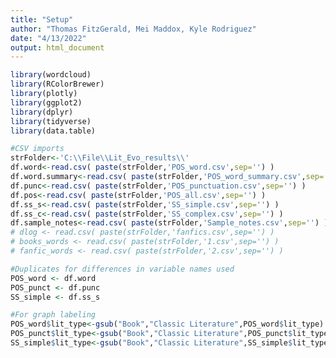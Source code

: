 ```yaml
---
title: "Setup"
author: "Thomas FitzGerald, Mei Maddox, Kyle Rodriguez"
date: "4/13/2022"
output: html_document
---
```


```r
library(wordcloud)
library(RColorBrewer)
library(plotly)
library(ggplot2)
library(dplyr)
library(tidyverse)
library(data.table)

#CSV imports
strFolder<-'C:\\File\\Lit_Evo_results\\'
df.word<-read.csv( paste(strFolder,'POS_word.csv',sep='') )
df.word.summary<-read.csv( paste(strFolder,'POS_word_summary.csv',sep='') )
df.punc<-read.csv( paste(strFolder,'POS_punctuation.csv',sep='') )
df.pos<-read.csv( paste(strFolder,'POS_all.csv',sep='') )
df.ss_s<-read.csv( paste(strFolder,'SS_simple.csv',sep='') )
df.ss_c<-read.csv( paste(strFolder,'SS_complex.csv',sep='') )
df.sample_notes<-read.csv( paste(strFolder,'Sample_notes.csv',sep='') )
# dlog <- read.csv( paste(strFolder,'fanfics.csv',sep='') )
# books_words <- read.csv( paste(strFolder,'1.csv',sep='') )
# fanfic_words <- read.csv( paste(strFolder,'2.csv',sep='') )

#Duplicates for differences in variable names used
POS_word <- df.word
POS_punct <- df.punc
SS_simple <- df.ss_s

#For graph labeling
POS_word$lit_type<-gsub("Book","Classic Literature",POS_word$lit_type)
POS_punct$lit_type<-gsub("Book","Classic Literature",POS_punct$lit_type)
SS_simple$lit_type<-gsub("Book","Classic Literature",SS_simple$lit_type)
```

